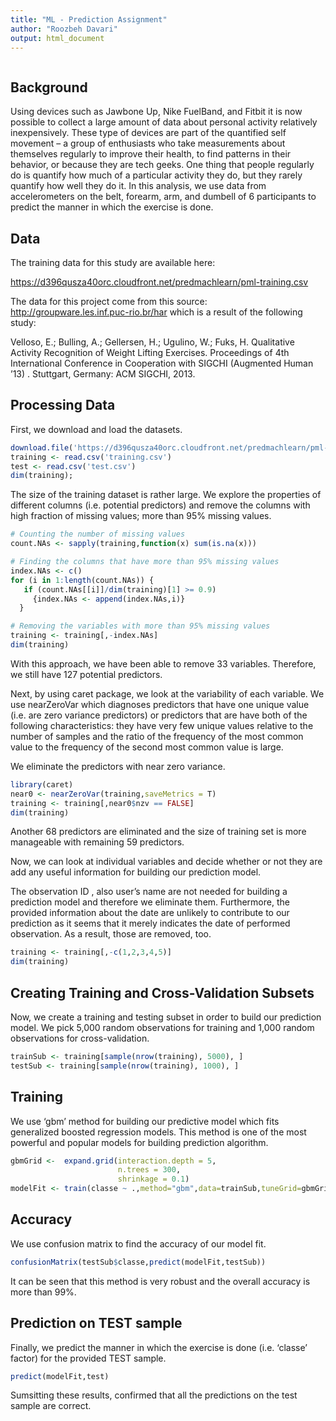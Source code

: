 ```yaml
---
title: "ML - Prediction Assignment"
author: "Roozbeh Davari"
output: html_document
---
```

```r
```

## Background

Using devices such as Jawbone Up, Nike FuelBand, and Fitbit it is now possible to collect a large amount of data about personal activity relatively inexpensively. These type of devices are part of the quantified self movement – a group of enthusiasts who take measurements about themselves regularly to improve their health, to find patterns in their behavior, or because they are tech geeks. One thing that people regularly do is quantify how much of a particular activity they do, but they rarely quantify how well they do it. In this analysis, we use data from accelerometers on the belt, forearm, arm, and dumbell of 6 participants to predict the manner in which the exercise is done.

## Data 

The training data for this study are available here: 

[https://d396qusza40orc.cloudfront.net/predmachlearn/pml-training.csv](https://d396qusza40orc.cloudfront.net/predmachlearn/pml-training.csv)

The data for this project come from this source: [http://groupware.les.inf.puc-rio.br/har](http://groupware.les.inf.puc-rio.br/har) which is a result of the following study:

Velloso, E.; Bulling, A.; Gellersen, H.; Ugulino, W.; Fuks, H. Qualitative Activity Recognition of Weight Lifting Exercises. Proceedings of 4th International Conference in Cooperation with SIGCHI (Augmented Human '13) . Stuttgart, Germany: ACM SIGCHI, 2013.


## Processing Data

First, we download and load the datasets.

```r
download.file('https://d396qusza40orc.cloudfront.net/predmachlearn/pml-training.csv','training.csv','curl')
training <- read.csv('training.csv')
test <- read.csv('test.csv')
dim(training); 
```

The size of the training dataset is rather large. We explore the properties of different columns (i.e. potential predictors) and remove the columns with high fraction of missing values; more than 95% missing values. 

```r
# Counting the number of missing values
count.NAs <- sapply(training,function(x) sum(is.na(x)))

# Finding the columns that have more than 95% missing values
index.NAs <- c()
for (i in 1:length(count.NAs)) {
   if (count.NAs[[i]]/dim(training)[1] >= 0.9)
     {index.NAs <- append(index.NAs,i)}
  }

# Removing the variables with more than 95% missing values
training <- training[,-index.NAs]
dim(training)
```

With this approach, we have been able to remove 33 variables. Therefore, we still have 127 potential predictors.

Next, by using caret package, we look at the variability of each variable. We use nearZeroVar which diagnoses predictors that have one unique value (i.e. are zero variance predictors) or predictors that are have both of the following characteristics: they have very few unique values relative to the number of samples and the ratio of the frequency of the most common value to the frequency of the second most common value is large.

We eliminate the predictors with near zero variance. 

```r
library(caret)
near0 <- nearZeroVar(training,saveMetrics = T)
training <- training[,near0$nzv == FALSE]
dim(training)
```

Another 68 predictors are eliminated and the size of training set is more manageable with remaining 59 predictors.

Now, we can look at individual variables and decide whether or not they are add any useful information for building our prediction model. 

The observation ID , also user's name are not needed for building a prediction model and therefore we eliminate them. Furthermore, the provided information about the date are unlikely to contribute to our prediction as it seems that it merely indicates the date of performed observation. As a result, those are removed, too.

```r
training <- training[,-c(1,2,3,4,5)]
dim(training)
```


## Creating Training and Cross-Validation Subsets

Now, we create a training and testing subset in order to build our prediction model. We pick 5,000 random observations for training and 1,000 random observations for cross-validation. 

```r
trainSub <- training[sample(nrow(training), 5000), ]
testSub <- training[sample(nrow(training), 1000), ]
```

## Training

We use 'gbm' method for building our predictive model which fits generalized boosted regression models. This method is one of the most powerful and popular models for building prediction algorithm. 


```r
gbmGrid <-  expand.grid(interaction.depth = 5,
                        n.trees = 300,
                        shrinkage = 0.1)
modelFit <- train(classe ~ .,method="gbm",data=trainSub,tuneGrid=gbmGrid,verbose=F)
```


## Accuracy

We use confusion matrix to find the accuracy of our model fit.

```r
confusionMatrix(testSub$classe,predict(modelFit,testSub))
```

It can be seen that this method is very robust and the overall accuracy is more than 99%.

## Prediction on TEST sample

Finally, we predict the manner in which the exercise is done (i.e. 'classe' factor) for the provided TEST sample.

```r
predict(modelFit,test)
```

Sumsitting these results, confirmed that all the predictions on the test sample are correct.
